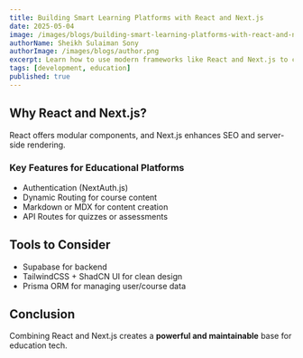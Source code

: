 ```yaml
---
title: Building Smart Learning Platforms with React and Next.js
date: 2025-05-04
image: /images/blogs/building-smart-learning-platforms-with-react-and-nextjs/building-smart-learning-platforms-with-react-and-nextjs.jpg
authorName: Sheikh Sulaiman Sony
authorImage: /images/blogs/author.png
excerpt: Learn how to use modern frameworks like React and Next.js to create scalable, responsive, and smart learning platforms.
tags: [development, education]
published: true
---
```

## Why React and Next.js?

React offers modular components, and Next.js enhances SEO and server-side rendering.

### Key Features for Educational Platforms

- Authentication (NextAuth.js)
- Dynamic Routing for course content
- Markdown or MDX for content creation
- API Routes for quizzes or assessments

## Tools to Consider

- Supabase for backend
- TailwindCSS + ShadCN UI for clean design
- Prisma ORM for managing user/course data

## Conclusion

Combining React and Next.js creates a **powerful and maintainable** base for education tech.